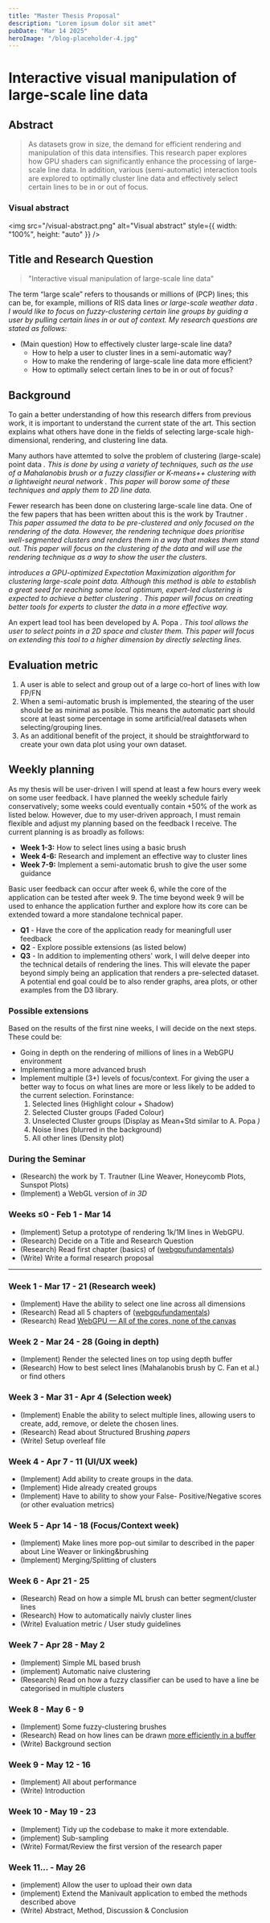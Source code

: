 ```yaml
---
title: "Master Thesis Proposal"
description: "Lorem ipsum dolor sit amet"
pubDate: "Mar 14 2025"
heroImage: "/blog-placeholder-4.jpg"
---
```


# Interactive visual manipulation of large-scale line data

## Abstract

> As datasets grow in size, the demand for efficient rendering and manipulation of this data intensifies. This research paper explores how GPU shaders can significantly enhance the processing of large-scale line data. In addition, various (semi-automatic) interaction tools are explored to optimally cluster line data and effectively select certain lines to be in or out of focus.

### Visual abstract

<img
  src="/visual-abstract.png"
  alt="Visual abstract"
  style={{ width: "100%", height: "auto" }}
/>

## Title and Research Question

> "Interactive visual manipulation of large-scale line data"

The term “large scale” refers to thousands or millions of (PCP) lines; this can be, for example, millions of RIS data lines <Cite paperId="2022_gch_andra" /> or large-scale weather data <Cite paperId="Albero" /> <Cite paperId="ZHAO2015156" />. I would like to focus on fuzzy-clustering <Cite paperId="shimony2002automated" /> certain line groups by guiding a user by pulling certain lines in or out of context. My research questions are stated as follows:

- (Main question) How to effectively cluster large-scale line data?
  - How to help a user to cluster lines in a semi-automatic way?
  - How to make the rendering of large-scale line data more efficient?
  - How to optimally select certain lines to be in or out of focus?

## Background

To gain a better understanding of how this research differs from previous work, it is important to understand the current state of the art. This section explains what others have done in the fields of selecting large-scale high-dimensional, rendering, and clustering line data.

Many authors have attemted to solve the problem of clustering (large-scale) point data <Cite paperId="Chen2022ParallelGC" /><Cite paperId="ben2015computational" /><Cite paperId="Amagata2023EfficientDC" />. This is done by using a variety of techniques, such as the use of a Mahalanobis brush <Cite paperId="fan2021sketch" /> or a fuzzy classifier <Cite paperId="9120181"/><Cite paperId="YANG19931" /><Cite paperId="shimony2002automated" /> or K-means++ clustering with a lightweight neural network <Cite paperId="10410948" />. This paper will borow some of these techniques and apply them to 2D line data.

Fewer research has been done on clustering large-scale line data. One of the few papers that has been written about this is the work by Trautner <Cite paperId="trautner2021line" />. This paper assumed the data to be pre-clustered and only focused on the rendering of the data. However, the rendering technique does prioritise well-segmented clusters and renders them in a way that makes them stand out. This paper will focus on the clustering of the data and will use the rendering technique as a way to show the user the clusters.

<Cite paperId="wei2011parallel" /> introduces a GPU-optimized Expectation
Maximization algorithm for clustering large-scale point data. Although this
method is able to establish a great seed for reaching some local optimum,
expert-led clustering is expected to achieve a better clustering
<Cite paperId="rsos.211189" />. This paper will focus on creating better tools
for experts to cluster the data in a more effective way.

An expert lead tool has been developed by A. Popa <Cite paperId="2022_gch_andra" />. This tool allows the user to select points in a 2D space and cluster them. This paper will focus on extending this tool to a higher dimension by directly selecting lines.

## Evaluation metric

1. A user is able to select and group out of a large co-hort of lines with low FP/FN
1. When a semi-automatic brush is implemented, the stearing of the user should be as minimal as posible. This means the automatic part should score at least some percentage in some artificial/real datasets when selecting/grouping lines.
1. As an additional benefit of the project, it should be straightforward to create your own data plot using your own dataset.

## Weekly planning

As my thesis will be user-driven I will spend at least a few hours every week on some user feedback. I have planned the weekly schedule fairly conservatively; some weeks could eventually contain +50% of the work as listed below. However, due to my user-driven approach, I must remain flexible and adjust my planning based on the feedback I receive. The current planning is as broadly as follows:

- **Week 1-3:** How to select lines using a basic brush
- **Week 4-6:** Research and implement an effective way to cluster lines
- **Week 7-9:** Implement a semi-automatic brush to give the user some guidance

Basic user feedback can occur after week 6, while the core of the application can be tested after week 9. The time beyond week 9 will be used to enhance the application further and explore how its core can be extended toward a more standalone technical paper.

- **Q1** - Have the core of the application ready for meaningfull user feedback
- **Q2** - Explore possible extensions (as listed below)
- **Q3** - In addition to implementing others' work, I will delve deeper into the technical details of rendering the lines. This will elevate the paper beyond simply being an application that renders a pre-selected dataset. A potential end goal could be to also render graphs, area plots, or other examples from the D3 library.

### Possible extensions

Based on the results of the first nine weeks, I will decide on the next steps. These could be:

- Going in depth on the rendering of millions of lines in a WebGPU environment
- Implementing a more advanced brush
- Implement multiple (3+) levels of focus/context. For giving the user a better way to focus on what lines are more or less likely to be added to the current selection. Forinstance:
  1. Selected lines (Highlight colour + Shadow)
  2. Selected Cluster groups (Faded Colour)
  3. Unselected Cluster groups (Display as Mean+Std similar to A. Popa <Cite paperId="2022_gch_andra" />)
  4. Noise lines (blurred in the background)
  5. All other lines (Density plot)

### During the Seminar

- (Research) the work by T. Trautner (Line Weaver, Honeycomb Plots, Sunspot Plots)
- (Implement) a WebGL version of <Cite paperId="trautner2021line"/> in 3D

### Weeks ≤0 - Feb 1 - Mar 14

- (Implement) Setup a prototype of rendering 1k/1M lines in WebGPU.
- (Research) Decide on a Title and Research Question
- (Research) Read first chapter (basics) of ([webgpufundamentals](https://webgpufundamentals.org))
- (Write) Write a formal research proposal

---

### Week 1 - Mar 17 - 21 (Research week)

- (Implement) Have the ability to select one line across all dimensions
- (Research) Read all 5 chapters of ([webgpufundamentals](https://webgpufundamentals.org))
- (Research) Read [WebGPU — All of the cores, none of the canvas](https://surma.dev/things/webgpu/)

### Week 2 - Mar 24 - 28 (Going in depth)

- (Implement) Render the selected lines on top using depth buffer
- (Research) How to best select lines (Mahalanobis brush by C. Fan et al.) or find others

### Week 3 - Mar 31 - Apr 4 (Selection week)

- (Implement) Enable the ability to select multiple lines, allowing users to create, add, remove, or delete the chosen lines.
- (Research) Read about Structured Brushing <Cite paperId="StructuredBrushing"/> papers
- (Write) Setup overleaf file

### Week 4 - Apr 7 - 11 (UI/UX week)

- (Implement) Add ability to create groups in the data.
- (Implement) Hide already created groups
- (Implement) Have to ability to show your False- Positive/Negative scores (or other evaluation metrics)

### Week 5 - Apr 14 - 18 (Focus/Context week)

- (Implement) Make lines more pop-out similar to described in the paper about Line Weaver or linking&brushing
- (Implement) Merging/Splitting of clusters

### Week 6 - Apr 21 - 25

- (Research) Read on how a simple ML brush can better segment/cluster lines
- (Research) How to automatically naivly cluster lines
- (Write) Evaluation metric / User study guidelines

### Week 7 - Apr 28 - May 2

- (Implement) Simple ML based brush
- (implement) Automatic naive clustering
- (Research) Read on how a fuzzy classifier can be used to have a line be categorised in multiple clusters

### Week 8 - May 6 - 9

- (Implement) Some fuzzy-clustering brushes
- (Research) Read on how lines can be drawn [more efficiently in a buffer](https://webgpufundamentals.org/webgpu/lessons/webgpu-timing.html)
- (Write) Background section

### Week 9 - May 12 - 16

- (Implement) All about performance
- (Write) Introduction

### Week 10 - May 19 - 23

- (Implement) Tidy up the codebase to make it more extendable.
- (implement) Sub-sampling
- (Write) Format/Review the first version of the research paper

### Week 11... - May 26

- (implement) Allow the user to upload their own data
- (implement) Extend the Manivault application to embed the methods described above
- (Write) Abstract, Method, Discussion & Conclusion

<Biography client:load />
